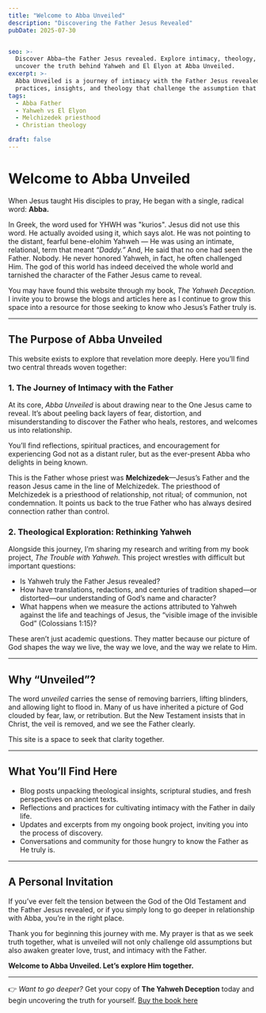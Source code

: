```yaml
---
title: "Welcome to Abba Unveiled"
description: "Discovering the Father Jesus Revealed"
pubDate: 2025-07-30


seo: >-
  Discover Abba—the Father Jesus revealed. Explore intimacy, theology, and
  uncover the truth behind Yahweh and El Elyon at Abba Unveiled.
excerpt: >-
  Abba Unveiled is a journey of intimacy with the Father Jesus revealed. Explore
  practices, insights, and theology that challenge the assumption that Yahweh is the Father.
tags:
  - Abba Father
  - Yahweh vs El Elyon
  - Melchizedek priesthood
  - Christian theology

draft: false
---
```



# Welcome to Abba Unveiled

When Jesus taught His disciples to pray, He began with a single, radical word: **Abba.**  

In Greek, the word used for YHWH was "kurios". Jesus did not use this word. He actually avoided using it, which says alot. He was not pointing to the distant, fearful bene-elohim Yahweh — He was using an intimate, relational, term that meant *“Daddy.”* And, He said that no one had seen the Father. Nobody. He never honored Yahweh, in fact, he often challenged Him. The god of this world has indeed deceived the whole world and tarnished the character of the Father Jesus came to reveal.

You may have found this website through my book, *The Yahweh Deception.* I invite you to browse the blogs and articles here as I continue to grow this space into a resource for those seeking to know who Jesus’s Father truly is.  

---

## The Purpose of Abba Unveiled  

This website exists to explore that revelation more deeply. Here you’ll find two central threads woven together:  

### 1. The Journey of Intimacy with the Father  

At its core, *Abba Unveiled* is about drawing near to the One Jesus came to reveal. It’s about peeling back layers of fear, distortion, and misunderstanding to discover the Father who heals, restores, and welcomes us into relationship.  

You’ll find reflections, spiritual practices, and encouragement for experiencing God not as a distant ruler, but as the ever-present Abba who delights in being known.  

This is the Father whose priest was **Melchizedek**—Jesus’s Father and the reason Jesus came in the line of Melchizedek. The priesthood of Melchizedek is a priesthood of relationship, not ritual; of communion, not condemnation. It points us back to the true Father who has always desired connection rather than control.  

### 2. Theological Exploration: Rethinking Yahweh  

Alongside this journey, I’m sharing my research and writing from my book project, *The Trouble with Yahweh.* This project wrestles with difficult but important questions:  

- Is Yahweh truly the Father Jesus revealed?  
- How have translations, redactions, and centuries of tradition shaped—or distorted—our understanding of God’s name and character?  
- What happens when we measure the actions attributed to Yahweh against the life and teachings of Jesus, the “visible image of the invisible God” (Colossians 1:15)?  

These aren’t just academic questions. They matter because our picture of God shapes the way we live, the way we love, and the way we relate to Him.  

---

## Why “Unveiled”?  

The word *unveiled* carries the sense of removing barriers, lifting blinders, and allowing light to flood in. Many of us have inherited a picture of God clouded by fear, law, or retribution. But the New Testament insists that in Christ, the veil is removed, and we see the Father clearly.  

This site is a space to seek that clarity together.  

---

## What You’ll Find Here  

- Blog posts unpacking theological insights, scriptural studies, and fresh perspectives on ancient texts.  
- Reflections and practices for cultivating intimacy with the Father in daily life.  
- Updates and excerpts from my ongoing book project, inviting you into the process of discovery.  
- Conversations and community for those hungry to know the Father as He truly is.  

---

## A Personal Invitation  

If you’ve ever felt the tension between the God of the Old Testament and the Father Jesus revealed, or if you simply long to go deeper in relationship with Abba, you’re in the right place.  

Thank you for beginning this journey with me. My prayer is that as we seek truth together, what is unveiled will not only challenge old assumptions but also awaken greater love, trust, and intimacy with the Father.  

**Welcome to Abba Unveiled. Let’s explore Him together.**  

---

👉 *Want to go deeper?* Get your copy of **The Yahweh Deception** today and begin uncovering the truth for yourself. [Buy the book here](#)